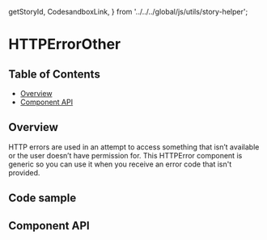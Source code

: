   getStoryId,
  CodesandboxLink,
} from '../../../global/js/utils/story-helper';

# HTTPErrorOther

## Table of Contents

- [Overview](#overview)
- [Component API](#component-api)

## Overview

<!-- TODO: Overview. -->

HTTP errors are used in an attempt to access something that isn’t available or
the user doesn’t have permission for. This HTTPError component is generic so you
can use it when you receive an error code that isn't provided.

<!--
<Canvas>
  <Story id={getStoryId(HTTPErrorOther.displayName, 'with-all-props-set')} />
</Canvas>
-->

## Code sample

<CodesandboxLink exampleDirectory="HTTPErrors" />

## Component API

<ArgsTable />
